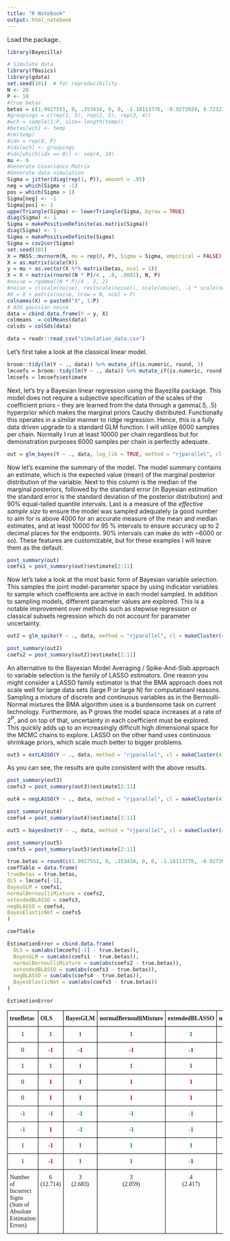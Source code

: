 ```yaml
---
title: "R Notebook"
output: html_notebook
---
```


Load the package..
```r
library(Bayezilla)
```


```r
# Simulate data
library(fBasics)
library(gdata)
set.seed(101)  # for reproducibility
N <- 20
P <- 10
#True betas
betas = c(1.9927551, 0, .353434, 0, 0, -1.18113776, -0.9273929, 0.72321414, 0.13034, 0) 
#groupings = c(rep(1, 5), rep(2, 5), rep(3, 4))
#wch = sample(1:P, size= length(temp))
#betas[wch] <- temp
#rm(temp)
#idx = rep(0, P)
#idx[wch] <- groupings
#idx[which(idx == 0)] <- seq(4, 34)
mu <- 0
#Generate Covariance Matrix
#Generate data simulation
Sigma = jitter(diag(rep(1, P)), amount = .95)
neg = which(Sigma < -1)
pos = which(Sigma > 1)
Sigma[neg] <- -1
Sigma[pos] <- 1
upperTriangle(Sigma) <- lowerTriangle(Sigma, byrow = TRUE)
diag(Sigma) <- 1
Sigma = makePositiveDefinite(as.matrix(Sigma))
diag(Sigma) <- 1
Sigma = makePositiveDefinite(Sigma)
Sigma = cov2cor(Sigma)
set.seed(101)
X = MASS::mvrnorm(N, mu = rep(0, P), Sigma = Sigma, empirical = FALSE)
X = as.matrix(scale(X))
y = mu + as.vector(X %*% matrix(betas, ncol = 1))
X = X + matrix(rnorm((N * P)/4 , .0, .0001), N, P)
#noise = rgamma((N * P)/4 , 2, 2)
#noise = c(scale(noise), rev(scale(noise)), scale(noise), -1 * scale(noise)) * .62
#X = X + matrix(noise, nrow = N, ncol = P)
colnames(X) = paste0("X", 1:P)
# Add gaussian noise
data = cbind.data.frame(Y = y, X)
colmeans  = colMeans(data)
colsds = colSds(data)
```

```r
data = readr::read_csv("simulation_data.csv")
```

Let's first take a look at the classical linear model.

```r
broom::tidy(lm(Y ~ ., data)) %>% mutate_if(is.numeric, round, 3)
lmcoefs = broom::tidy(lm(Y ~ ., data)) %>% mutate_if(is.numeric, round, 3)
lmcoefs = lmcoefs$estimate
```

Next, let's try a Bayesian linear regression using the Bayezilla package. This model does not require a subjective specification of the scales of the coefficient priors -- they are learned from the data through a gamma(.5, .5) hyperprior which makes the marginal priors Cauchy distributed. Functionally this operates in a similar manner to ridge regression. Hence, this is a fully data driven upgrade to a standard GLM function. I will utilize 6000 samples per chain. Normally I run at least 10000 per chain regardless but for demonstration purposes 6000 samples per chain is perfectly adequate. 

```r
out = glm_bayes(Y ~ ., data, log_lik = TRUE, method = "rjparallel", cl = makeCluster(4), iter = 10000, thin = 2, chains = 4)
```

Now let's examine the summary of the model. The model summary contains an estimate, which is the expected value (mean) of the marginal posterior distribution of the variable. Next to this column is the median of the marginal posteriors, followed by the standard error (in Bayesian estimation the standard error is the standard deviation of the posterior distribution) and 90% equal-tailed quantile intervals. Last is a measure of the *effective sample size* to ensure the model was sampled adequately (a good number to aim for is above 4000 for an accurate measure of the mean and median estimates, and at least 10000 for 95 % intervals to ensure accuracy up to 2 decimal places for the endpoints. 90% intervals can make do with ~6000 or so). These features are customizable, but for these examples I will leave them as the default. 

```r
post_summary(out)
coefs1 = post_summary(out)$estimate[2:11]
```

Now let's take a look at the most basic form of Bayesian variable selection. This samples the joint model-parameter space by using indicator variables to sample which
coefficients are active in each model sampled. In addition to sampling models, different parameter values are explored. This is a notable improvement over methods such as stepwise regression or classical subsets regression which do not account for parameter uncertainty. 


```r
out2 = glm_spike(Y ~ ., data, method = "rjparallel", cl = makeCluster(4), log_lik = TRUE, iter = 10000, thin = 3, adapt = 5000, warmup = 5000, chains = 4)
```


```r
post_summary(out2)
coefs2 = post_summary(out2)$estimate[2:11]
```

An alternative to the Bayesian Model Averaging / Spike-And-Slab approach to variable selection is the family of LASSO estimators. One reason you might consider a LASSO family estimator is that the BMA approach does not scale well for large data sets (large P or large N) for computatioanl reasons. Sampling a mixture of discrete and continuous variables as in the Bernoulli-Normal mixtures the BMA algorithm uses is a burdensome task on current technology. Furthermore, as P grows the model space increases at a rate of $2^P$, and on top of that, uncertainty in each coefficient must be explored. This quickly adds up to an increasingly difficult high dimensional space for the MCMC chains to explore. LASSO on the other hand uses continuous shrinkage priors, which scale much better to bigger problems. 

```r
out3 = extLASSO(Y ~ ., data, method = "rjparallel", cl = makeCluster(4), log_lik = TRUE, iter = 15000, adapt = 5000, thin = 3)
```

As you can see, the results are quite consistent with the above results. 

```r
post_summary(out3)
coefs3 = post_summary(out3)$estimate[2:11]
```


```r
out4 = negLASSO(Y ~ ., data, method = "rjparallel", cl = makeCluster(4), log_lik = TRUE, iter = 10000, adapt = 5000, thin = 3)
```

```r
post_summary(out4)
coefs4 = post_summary(out4)$estimate[2:11]
```




```r
out5 = bayesEnet(Y ~ ., data, method = "rjparallel", cl = makeCluster(4), log_lik = TRUE, iter = 15000, warmup = 2500, adapt = 5000,  thin = 4)
```


```r
post_summary(out5)
coefs5 = post_summary(out5)$estimate[2:11]
```






```r
true.betas = round(c(1.9927551, 0, .353434, 0, 0, -1.18113776, -0.9273929, 0.72321414, 0.13034, 0) , 3)
coefTable = data.frame(
trueBetas = true.betas,
OLS = lmcoefs[-1],
BayesGLM = coefs1,
normalBernoulliMixture = coefs2,
extendedBLASSO = coefs3,
negBLASSO = coefs4,
BayesElasticNet = coefs5
)

coefTable

EstimationError = cbind.data.frame(
  OLS = sum(abs(lmcoefs[-1] - true.betas)),
  BayesGLM = sum(abs(coefs1 - true.betas)),
  normalBernoulliMixture = sum(abs(coefs2 - true.betas)),
  extendedBLASSO = sum(abs(coefs3 - true.betas)),
  negBLASSO = sum(abs(coefs4 - true.betas)),
  BayesElasticNet = sum(abs(coefs5 - true.betas))
)

EstimationError
```


<style type="text/css">
.tg  {border-collapse:collapse;border-spacing:0;margin:0px auto;}
.tg td{font-family:Arial, sans-serif;font-size:14px;padding:10px 5px;border-style:solid;border-width:1px;overflow:hidden;word-break:normal;border-color:black;}
.tg th{font-family:Arial, sans-serif;font-size:14px;font-weight:normal;padding:10px 5px;border-style:solid;border-width:1px;overflow:hidden;word-break:normal;border-color:black;}
.tg .tg-dup3{font-family:"Palatino Linotype", "Book Antiqua", Palatino, serif !important;;border-color:#000000;text-align:left;vertical-align:top}
.tg .tg-t6vj{font-weight:bold;font-family:"Palatino Linotype", "Book Antiqua", Palatino, serif !important;;color:#009901;border-color:#000000;text-align:center;vertical-align:top}
.tg .tg-pz14{font-weight:bold;font-family:"Palatino Linotype", "Book Antiqua", Palatino, serif !important;;border-color:#000000;text-align:left;vertical-align:top}
.tg .tg-9j9p{font-weight:bold;font-family:"Palatino Linotype", "Book Antiqua", Palatino, serif !important;;color:#cb0000;border-color:#000000;text-align:center;vertical-align:top}
.tg .tg-nb89{font-family:"Palatino Linotype", "Book Antiqua", Palatino, serif !important;;border-color:#000000;text-align:center;vertical-align:top}
.tg .tg-d7ip{font-weight:bold;font-family:"Palatino Linotype", "Book Antiqua", Palatino, serif !important;;border-color:#000000;text-align:left}
.tg .tg-04du{font-family:"Palatino Linotype", "Book Antiqua", Palatino, serif !important;;border-color:#000000;text-align:center}
.tg .tg-wqug{font-weight:bold;font-family:"Palatino Linotype", "Book Antiqua", Palatino, serif !important;;color:#009901;border-color:#000000;text-align:center}
.tg .tg-2i1y{font-weight:bold;font-family:"Palatino Linotype", "Book Antiqua", Palatino, serif !important;;color:#cb0000;border-color:#000000;text-align:center}
</style>
<table class="tg">
  <tr>
    <th class="tg-d7ip">trueBetas      </th>
    <th class="tg-d7ip">OLS</th>
    <th class="tg-pz14">BayesGLM</th>
    <th class="tg-pz14">normalBernoulliMixture</th>
    <th class="tg-pz14">extendedBLASSO</th>
    <th class="tg-pz14">negBLASSO</th>
    <th class="tg-pz14">BayesElasticNet</th>
  </tr>
  <tr>
    <td class="tg-04du">1</td>
    <td class="tg-wqug">1</td>
    <td class="tg-t6vj">1</td>
    <td class="tg-t6vj">1</td>
    <td class="tg-t6vj">1</td>
    <td class="tg-t6vj">1</td>
    <td class="tg-t6vj">1</td>
  </tr>
  <tr>
    <td class="tg-04du">0</td>
    <td class="tg-2i1y">-1</td>
    <td class="tg-9j9p">-1</td>
    <td class="tg-9j9p">-1</td>
    <td class="tg-9j9p">-1</td>
    <td class="tg-9j9p">-1</td>
    <td class="tg-9j9p">-1</td>
  </tr>
  <tr>
    <td class="tg-04du">1</td>
    <td class="tg-wqug">1</td>
    <td class="tg-t6vj">1</td>
    <td class="tg-t6vj">1</td>
    <td class="tg-t6vj">1</td>
    <td class="tg-t6vj">1</td>
    <td class="tg-t6vj">1</td>
  </tr>
  <tr>
    <td class="tg-04du">0</td>
    <td class="tg-2i1y">1</td>
    <td class="tg-9j9p">1</td>
    <td class="tg-9j9p">1</td>
    <td class="tg-9j9p">1</td>
    <td class="tg-9j9p">1</td>
    <td class="tg-9j9p">1</td>
  </tr>
  <tr>
    <td class="tg-nb89">0</td>
    <td class="tg-9j9p">1</td>
    <td class="tg-9j9p">1</td>
    <td class="tg-9j9p">1</td>
    <td class="tg-9j9p">1</td>
    <td class="tg-9j9p">1</td>
    <td class="tg-9j9p">1</td>
  </tr>
  <tr>
    <td class="tg-nb89">-1</td>
    <td class="tg-t6vj">-1</td>
    <td class="tg-t6vj">-1</td>
    <td class="tg-t6vj">-1</td>
    <td class="tg-t6vj">-1</td>
    <td class="tg-t6vj">-1</td>
    <td class="tg-t6vj">-1</td>
  </tr>
  <tr>
    <td class="tg-nb89">-1</td>
    <td class="tg-9j9p">1</td>
    <td class="tg-t6vj">-1</td>
    <td class="tg-t6vj">-1</td>
    <td class="tg-t6vj">-1</td>
    <td class="tg-t6vj">-1</td>
    <td class="tg-t6vj">-1</td>
  </tr>
  <tr>
    <td class="tg-nb89">1</td>
    <td class="tg-9j9p">-1</td>
    <td class="tg-t6vj">1</td>
    <td class="tg-t6vj">1</td>
    <td class="tg-t6vj">1</td>
    <td class="tg-t6vj">1</td>
    <td class="tg-t6vj">1</td>
  </tr>
  <tr>
    <td class="tg-nb89">1</td>
    <td class="tg-9j9p">-1</td>
    <td class="tg-t6vj">1</td>
    <td class="tg-t6vj">1</td>
    <td class="tg-9j9p">-1</td>
    <td class="tg-9j9p">-1</td>
    <td class="tg-t6vj">1</td>
  </tr>
  <tr>
    <td class="tg-dup3">Number of Incorrect Signs<br>(Sum of Absolute Estimation Errors)</td>
    <td class="tg-nb89">6<br>(12.714)</td>
    <td class="tg-nb89">3<br>(2.683)</td>
    <td class="tg-nb89">3<br>(2.059)</td>
    <td class="tg-nb89">4<br>(2.417)</td>
    <td class="tg-nb89">4<br>(2.462)</td>
    <td class="tg-nb89">3<br>(2.663)</td>
  </tr>
</table>